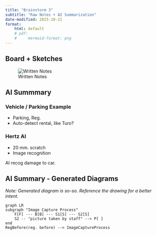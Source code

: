 ```yaml
---
title: "Brainstorm 3"
subtitle: "Raw Notes + AI Summarization"
date-modified: 2025-10-21
format:
    html: default
    # pdf: 
    #     mermaid-format: png
---
```


## Board + Sketches

![Written Notes](1021_real_world_observations.png)

## AI Summmary


### Vehicle / Parking Example
*   Parking, Reg.
*   Auto-detect rental, like Turo?

### Hertz AI
*   20 mm. scratch
*   Image recognition

AI recog damage to car.


## AI Summary - Generated Diagrams

_Note: Generated diagram is so-so.  Reference the drawing for a better intent._

```mermaid
graph LR
subgraph "Image Capture Process"
    F[F] --- B[B] --- S1[S] --- S2[S]
    S2 -- "picture taken by staff" --> P[ ]
end
RegBefore(reg. before) --> ImageCaptureProcess
```